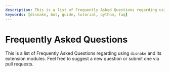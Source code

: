 ```yaml
---
description: This is a list of Frequently Asked Questions regarding using `disnake` and its extension modules.
keywords: [disnake, bot, guide, tutorial, python, faq]
---
```


# Frequently Asked Questions

This is a list of Frequently Asked Questions regarding using `disnake` and its extension modules. Feel free to suggest a
new question or submit one via pull requests.
